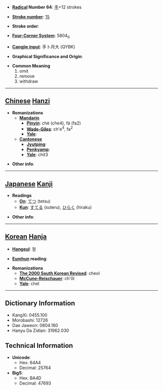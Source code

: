 * '''[[Wiktionary:Chinese radical index| Radical]] Number 64''': [[Wiktionary:Chinese radical index 手|手]]+12 strokes

* '''[[Wiktionary:Chinese total strokes index|Stroke number]]''': [[Wiktionary:Chinese total strokes index 15|15]]

* '''Stroke order''': 

* '''[[Wiktionary:Chinese four corner index|Four-Corner System]]''': 5804<sub>0</sub>

* '''[[Wiktionary:Chinese Cangjie index|Cangjie input]]''': 手卜月大 (QYBK)

* '''Graphical Significance and Origin''': 

* '''Common Meaning'''
*#omit
*# remove
*# withdraw


----

== [[Chinese]] [[Hanzi]] ==

* '''Romanizations'''
** '''[[Mandarin]]'''
*** '''[[Pinyin]]''': chè (che4), fá (fa2)
*** '''[[Wade-Giles]]''': ch'e<sup>4</sup>, fa<sup>2</sup>
*** '''[[Yale]]''': 
** '''[[Cantonese]]'''
*** '''[[Jyutping]]''':
*** '''[[Penkyamp]]''': 
*** '''[[Yale]]''': chit3

* '''Other info''': 

----

== [[Japanese]] [[Kanji]] ==

* '''Readings'''
** '''[[On]]''': [[てつ]] (tetsu)
** '''[[Kun]]''': [[すてる]] (suteru), [[ひらく]] (hiraku)

* '''Other info''':  

----

== [[Korean]] [[Hanja]] ==

* '''[[Hangeul]]''': 철

* '''[[Eumhun]] reading''': 

* '''Romanizations'''
** '''[[The 2000 South Korean Revised Romanization|The 2000 South Korean Revised]]''': cheol
** '''[[McCune-Reischauer]]''': ch'ŏl
** '''[[Yale]]''': chel

----

== Dictionary Information ==

* KangXi: 0455.100
* Morobashi: 12726
* Dae Jaweon: 0804.160
* Hanyu Da Zidian: 31962.030

== Technical Information ==

* '''Unicode''':
** Hex: 64A4
** Decimal: 25764
* '''Big5''':
** Hex: BA4D
** Decimal: 47693